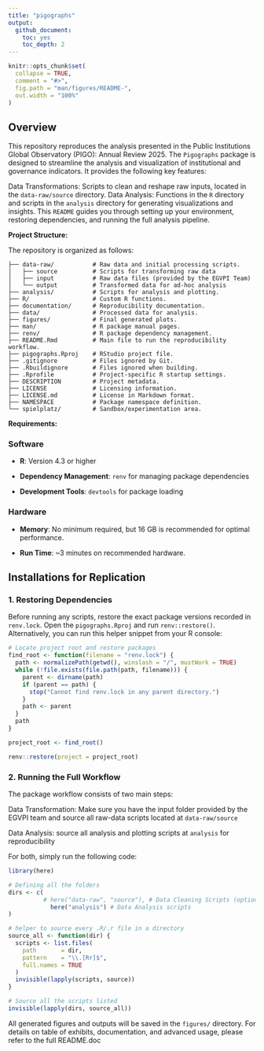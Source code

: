 ```yaml
---
title: "pigographs"
output: 
  github_document:
    toc: yes
    toc_depth: 2
---
```


<!-- README.md is generated from README.Rmd. Please edit that file -->

```r
knitr::opts_chunk$set(
  collapse = TRUE,
  comment = "#>",
  fig.path = "man/figures/README-",
  out.width = "100%"
)

```

<!-- badges: start -->

<!-- badges: end -->

## Overview

This repository reproduces the analysis presented in the Public Institutions Global Observatory (PIGO): Annual Review 2025. The `Pigographs` package is designed to streamline the analysis and visualization of institutional and governance indicators. It provides the following key features:

Data Transformations: Scripts to clean and reshape raw inputs, located in the `data-raw/source` directory. Data Analysis: Functions in the `R` directory and scripts in the `analysis` directory for generating visualizations and insights. This `README` guides you through setting up your environment, restoring dependencies, and running the full analysis pipeline.

**Project Structure:**

The repository is organized as follows:

```         
├── data-raw/           # Raw data and initial processing scripts.
│   ├── source          # Scripts for transforming raw data
│   ├── input           # Raw data files (provided by the EGVPI Team)
│   └── output          # Transformed data for ad-hoc analysis
├── analysis/           # Scripts for analysis and plotting.
├── R/                  # Custom R functions.
├── documentation/      # Reproducibility documentation.
├── data/               # Processed data for analysis.
├── figures/            # Final generated plots.
├── man/                # R package manual pages.
├── renv/               # R package dependency management.
├── README.Rmd          # Main file to run the reproducibility workflow.
├── pigographs.Rproj    # RStudio project file.
├── .gitignore          # Files ignored by Git.
├── .Rbuildignore       # Files ignored when building.
├── .Rprofile           # Project-specific R startup settings.
├── DESCRIPTION         # Project metadata.
├── LICENSE             # Licensing information.
├── LICENSE.md          # License in Markdown format.
├── NAMESPACE           # Package namespace definition.
└── spielplatz/         # Sandbox/experimentation area.
```

**Requirements:**

### Software

-   **R**: Version 4.3 or higher

-   **Dependency Management**: `renv` for managing package dependencies

-   **Development Tools**: `devtools` for package loading

### Hardware

-   **Memory**: No minimum required, but 16 GB is recommended for optimal performance.

-   **Run Time**: ~3 minutes on recommended hardware.

## Installations for Replication

### 1. Restoring Dependencies

Before running any scripts, restore the exact package versions recorded in `renv.lock`. Open the `pigographs.Rproj` and run `renv::restore()`. Alternatively, you can run this helper snippet from your R console:

```r
# Locate project root and restore packages
find_root <- function(filename = "renv.lock") {
  path <- normalizePath(getwd(), winslash = "/", mustWork = TRUE)
  while (!file.exists(file.path(path, filename))) {
    parent <- dirname(path)
    if (parent == path) {
      stop("Cannot find renv.lock in any parent directory.")
    }
    path <- parent
  }
  path
}

project_root <- find_root()

renv::restore(project = project_root)


```



### 2. Running the Full Workflow

The package workflow consists of two main steps:

Data Transformation: Make sure you have the input folder provided by the EGVPI team and source all raw-data scripts located at `data-raw/source`

Data Analysis: source all analysis and plotting scripts at `analysis` for reproducibility

For both, simply run the following code:

```r
library(here)

# Defining all the folders
dirs <- c(
          # here("data-raw", "source"), # Data Cleaning Scripts (optional)
            here("analysis") # Data Analysis scripts
)

# helper to source every .R/.r file in a directory
source_all <- function(dir) {
  scripts <- list.files(
    path       = dir,
    pattern    = "\\.[Rr]$",
    full.names = TRUE
  )
  invisible(lapply(scripts, source))
}

# Source all the scripts listed
invisible(lapply(dirs, source_all))

```

All generated figures and outputs will be saved in the `figures/` directory. For details on table of exhibits, documentation, and advanced usage, please refer to the full README.doc
